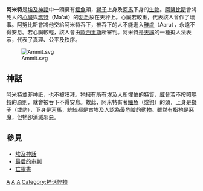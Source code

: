 {{unreferenced|time=2012-6-2}} 
{{Hiero|Ammit|<hiero>D36-m-F10-m-t:Z2-A24</hiero>|align=right|era=egypt}}
'''阿米特'''是[[埃及神話|埃及神話]]中一頭擁有[[鱷魚|鱷魚]]頭，[[獅子|獅子]]上身及[[河馬|河馬]]下身的[[生物|生物]]。[[阿努比斯|阿努比斯]]會將死人的[[心臟|心臟]]與[[瑪特|瑪特]]（Ma'at）的[[羽毛|羽毛]]放在天秤上。心臟若較重，代表該人曾作了壞事。阿努比斯會將他交給阿米特吞下，被吞下的人不能進入[[雅盧|雅盧]]（Aaru），永遠不得安息。若心臟較輕，該人會由[[歐西里斯|歐西里斯]]所審判。阿米特是[[天譴|天譴]]的一種擬人法表示，代表了真理、公平及秩序。

[[Image:Ammit.svg|thumb]]

==神話==
阿米特並非神祇，也不被膜拜。牠擁有所有[[埃及人|埃及人]]所懼怕的特質，威脅若不按照[[瑪特|瑪特]]的原則，就會被吞下不得安息。故此，阿米特有著[[鱷魚|鱷魚]]（或[[狗|狗]]）的頭，上身是[[獅子|獅子]]（或[[豹|豹]]），下身是[[河馬|河馬]]，統統都是古埃及人認為最危險的[[動物|動物]]。雖然有指牠是[[惡魔|惡魔]]，但牠卻消滅邪惡。

== 參見 ==
*[[埃及神話|埃及神話]]
*[[最后的审判|最后的审判]]
*[[亡靈書|亡靈書]]

{{埃及神話}}

[[Category:埃及惡魔|A]]
[[Category:埃及神話生物|A]]
[[Category:有複數生物特徵的傳說生物|A]]
[[Category:神话怪物|Category:神话怪物]]